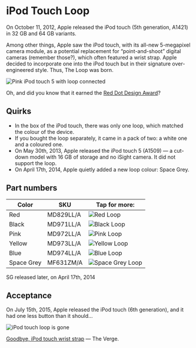 
# iPod Touch Loop

On October 11, 2012, Apple released the iPod touch (5th generation, A1421) in 32 GB and 64 GB variants.

Among other things, Apple saw the iPod touch, with its all-new 5-megapixel camera module, as a potential replacement for “point-and-shoot” digital cameras (remember those?), which often featured a wrist strap. Apple decided to incorporate one into the iPod touch but in their signature over-engineered style. Thus, The Loop was born.

<img src="/assets/2012_loop.webp" alt="Pink iPod touch 5 with loop connected"></img>

Oh, and did you know that it earned the [Red Dot Design Award](https://www.red-dot.org/project/ipod-touch-loop-7740)?

## Quirks

- In the box of the iPod touch, there was only one loop, which matched the colour of the device.
- If you bought the loop separately, it came in a pack of two: a white one and a coloured one.
- On May 30th, 2013, Apple released the iPod touch 5 (A1509) — a cut-down model with 16 GB of storage and no iSight camera. It did not support the loop.
- On April 17th, 2014, Apple quietly added a new loop colour: Space Grey.

## Part numbers

| Color      | SKU             | Tap for more:                                                                                                                            |
| ---------- | --------------- | ---------------------------------------------------------------------------------------------------------------------------------------- |
| Red        | MD829<wbr/>LL/A | <Link href="/ancient/ipod-touch/MD829"><img src="https://everycase.imgix.net/everypreview/MD829_AV2.webp" alt="Red Loop"/></Link>        |
| Black      | MD971<wbr/>LL/A | <Link href="/ancient/ipod-touch/MD971"><img src="https://everycase.imgix.net/everypreview/MD971_AV2.webp" alt="Black Loop"/></Link>      |
| Pink       | MD972<wbr/>LL/A | <Link href="/ancient/ipod-touch/MD972"><img src="https://everycase.imgix.net/everypreview/MD972_AV2.webp" alt="Pink Loop"/></Link>       |
| Yellow     | MD973<wbr/>LL/A | <Link href="/ancient/ipod-touch/MD973"><img src="https://everycase.imgix.net/everypreview/MD973_AV2.webp" alt="Yellow Loop"/></Link>     |
| Blue       | MD974<wbr/>LL/A | <Link href="/ancient/ipod-touch/MD974"><img src="https://everycase.imgix.net/everypreview/MD974_AV2.webp" alt="Blue Loop"/></Link>       |
| Space Grey | MF631<wbr/>ZM/A | <Link href="/ancient/ipod-touch/MF631"><img src="https://everycase.imgix.net/everypreview/MF631_AV2.webp" alt="Space Grey Loop"/></Link> |

SG released later, on April 17th, 2014

## Acceptance

On July 15th, 2015, Apple released the iPod touch (6th generation), and it had one less button than it should…

<img src="/assets/2012_ipod.webp" alt="iPod touch loop is gone"></img>

[Goodbye, iPod touch wrist strap](https://www.theverge.com/2015/7/15/8970423/ipod-touch-loop-design-over) — The Verge.
